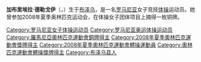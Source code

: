 {{MedalTableTop}}
{{MedalCompetition | [[奧林匹克運動會|奧林匹克運動會]]}}
{{MedalBronze|[[2008年夏季奧林匹克運動會|2008年 北京市]]|[[2008年夏季奧林匹克運動會體操比賽|團體]]}}
{{MedalBottom}}
'''加布里埃拉·德勒戈伊'''（{{lang-ro|Gabriela Drăgoi}}，{{bd|1992年|8月28日||}}）生于[[布泽乌|布泽乌]]，是一名[[罗马尼亚|罗马尼亚]]女子竞技[[体操|体操]]运动员。她曾参加2008年夏季奥林匹克运动会，在体操女子团体项目上摘得一枚铜牌。

{{Romania-bio-stub}}

{{DEFAULTSORT:Dragoi, Gabriela}}
[[Category:罗马尼亚女子体操运动员|Category:罗马尼亚女子体操运动员]]
[[Category:罗马尼亚奥运体操运动员|Category:罗马尼亚奥运体操运动员]]
[[Category:羅馬尼亞奧林匹克運動會銅牌得主|Category:羅馬尼亞奧林匹克運動會銅牌得主]]
[[Category:2008年夏季奧林匹克運動會獎牌得主|Category:2008年夏季奧林匹克運動會獎牌得主]]
[[Category:2008年夏季奧林匹克運動會體操運動員|Category:2008年夏季奧林匹克運動會體操運動員]]
[[Category:奧林匹克運動會體操獎牌得主|Category:奧林匹克運動會體操獎牌得主]]
[[Category:布泽乌县人|Category:布泽乌县人]]